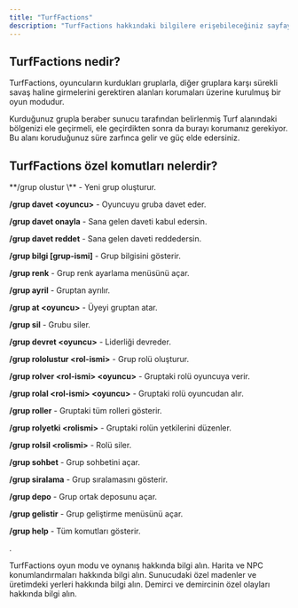 ```yaml
---
title: "TurfFactions"
description: "TurfFactions hakkındaki bilgilere erişebileceğiniz sayfaya hoş geldiniz!"
---
```


## TurfFactions nedir?

TurfFactions, oyuncuların kurdukları gruplarla, diğer gruplara karşı sürekli savaş haline girmelerini gerektiren alanları korumaları üzerine kurulmuş bir oyun modudur.

Kurduğunuz grupla beraber sunucu tarafından belirlenmiş Turf alanındaki bölgenizi ele geçirmeli, ele geçirdikten sonra da burayı korumanız gerekiyor. Bu alanı koruduğunuz süre zarfınca gelir ve güç elde edersiniz.

## <Tooltip tip="">TurfFactions özel komutları nelerdir?</Tooltip>

<Info>
  **/grup olustur \<isim\>** - Yeni grup oluşturur.

  **/grup davet \<oyuncu\>** - Oyuncuyu gruba davet eder.

  **/grup davet onayla** - Sana gelen daveti kabul edersin.

  **/grup davet reddet** - Sana gelen daveti reddedersin.

  **/grup bilgi [grup-ismi]** - Grup bilgisini gösterir.

  **/grup renk** - Grup renk ayarlama menüsünü açar.

  **/grup ayril** - Gruptan ayrılır.

  **/grup at \<oyuncu\>** - Üyeyi gruptan atar.

  **/grup sil** - Grubu siler.

  **/grup devret \<oyuncu\>** - Liderliği devreder.

  **/grup rololustur \<rol-ismi\>** - Grup rolü oluşturur.

  **/grup rolver \<rol-ismi\> \<oyuncu\>** - Gruptaki rolü oyuncuya verir.

  **/grup rolal \<rol-ismi\> \<oyuncu\>** - Gruptaki rolü oyuncudan alır.

  **/grup roller** - Gruptaki tüm rolleri gösterir.

  **/grup rolyetki \<rolismi\>** - Gruptaki rolün yetkilerini düzenler.

  **/grup rolsil \<rolismi\>** - Rolü siler.

  **/grup sohbet** - Grup sohbetini açar.

  **/grup siralama** - Grup sıralamasını gösterir.

  **/grup depo** - Grup ortak deposunu açar.

  **/grup gelistir** - Grup geliştirme menüsünü açar.

  **/grup help** - Tüm komutları gösterir.
</Info>

.

<CardGroup cols={2}>
  <Card title="TurfFactions HK." icon="info" iconType="regular" href="https://mintlify.com/docs/settings/global">
    TurfFactions oyun modu ve oynanış hakkında bilgi alın.
  </Card>
  <Card title="Harita HK." icon="earth-europe" href="https://mintlify.com/docs/api-playground/openapi">
    Harita ve NPC konumlandırmaları hakkında bilgi alın.
  </Card>
  <Card title="Özel Madenler HK." icon="pickaxe" href="https://mintlify.com/docs/content/components/accordions">
    Sunucudaki özel madenler ve üretimdeki yerleri hakkında bilgi alın.
  </Card>
  <Card title="Demirci HK." icon="command" href="https://mintlify.com/customers">
    Demirci ve demircinin özel olayları hakkında bilgi alın.
  </Card>
</CardGroup>
